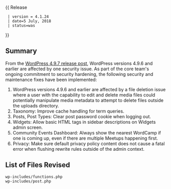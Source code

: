 {{Languages|
{{en|Version_4.1.24}}
{{ja|Version_4.1.24}}
}}
{{ Release
  | version = 4.1.24
  | date=5 July, 2018
  | status=was
}}

== Summary ==
  
From the [https://make.wordpress.org/core/2018/07/05/wordpress-4-9-7/ WordPress 4.9.7 release post], WordPress versions 4.9.6 and earlier are affected by one security issue. As part of the core team's ongoing commitment to security hardening, the following security and maintenance fixes have been implemented:

<ol>
<li>WordPress versions 4.9.6 and earlier are affected by a file deletion issue where a user with the capability to edit and delete media files could potentially manipulate media metadata to attempt to delete files outside the uploads directory.</li>
<li>Taxonomy: Improve cache handling for term queries.</li>
<li>Posts, Post Types: Clear post password cookie when logging out.</li>
<li>Widgets: Allow basic HTML tags in sidebar descriptions on Widgets admin screen.</li>
<li>Community Events Dashboard: Always show the nearest WordCamp if one is coming up, even if there are multiple Meetups happening first.</li>
<li>Privacy: Make sure default privacy policy content does not cause a fatal error when flushing rewrite rules outside of the admin context.</li>
</ol>

== List of Files Revised ==
<pre>
wp-includes/functions.php 
wp-includes/post.php 
</pre>